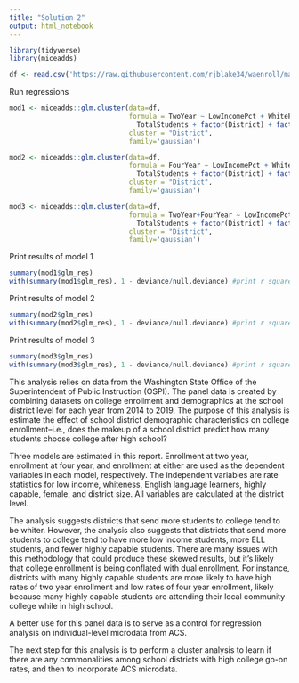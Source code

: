 ```yaml
---
title: "Solution 2"
output: html_notebook
---
```


```r
library(tidyverse)
library(miceadds)

df <- read.csv('https://raw.githubusercontent.com/rjblake34/waenroll/main/waenrolldf.csv', header=TRUE)
```

Run regressions
```r
mod1 <- miceadds::glm.cluster(data=df,
                              formula = TwoYear ~ LowIncomePct + WhitePct + ELLPct + HighlyCapablePct + FemalePct +
                                TotalStudents + factor(District) + factor(Year),
                              cluster = "District",
                              family='gaussian')

mod2 <- miceadds::glm.cluster(data=df,
                              formula = FourYear ~ LowIncomePct + WhitePct + ELLPct + HighlyCapablePct + FemalePct +
                                TotalStudents + factor(District) + factor(Year),
                              cluster = "District",
                              family='gaussian')

mod3 <- miceadds::glm.cluster(data=df,
                              formula = TwoYear+FourYear ~ LowIncomePct + WhitePct + ELLPct + HighlyCapablePct + FemalePct +
                                TotalStudents + factor(District) + factor(Year),
                              cluster = "District",
                              family='gaussian')
```

Print results of model 1
```r
summary(mod1$glm_res)
with(summary(mod1$glm_res), 1 - deviance/null.deviance) #print r squared
```

Print results of model 2
```r
summary(mod2$glm_res)
with(summary(mod2$glm_res), 1 - deviance/null.deviance) #print r squared
```

Print results of model 3
```r
summary(mod3$glm_res)
with(summary(mod3$glm_res), 1 - deviance/null.deviance) #print r squared
```


This analysis relies on data from the Washington State Office of the Superintendent of Public Instruction (OSPI).
The panel data is created by combining datasets on college enrollment and demographics at the school district level for
each year from 2014 to 2019. The purpose of this analysis is estimate the effect of school district demographic
characteristics on college enrollment--i.e., does the makeup of a school district predict how many students choose
college after high school?

Three models are estimated in this report. Enrollment at two year, enrollment at four year, and enrollment at either are
used as the dependent variables in each model, respectively. The independent variables are rate statistics for
low income, whiteness, English language learners, highly capable, female, and district size. All variables are
calculated at the district level.

The analysis suggests districts that send more students to college tend to be whiter. However, the analysis also
suggests that districts that send more students to college tend to have more low income students, more ELL students,
and fewer highly capable students. There are many issues with this methodology that could produce these skewed results,
but it's likely that college enrollment is being conflated with dual enrollment. For instance, districts with many
highly capable students are more likely to have high rates of two year enrollment and low rates of four year enrollment,
likely because many highly capable students are attending their local community college while in high school.

A better use for this panel data is to serve as a control for regression analysis on individual-level microdata from
ACS.

The next step for this analysis is to perform a cluster analysis to learn if there are any commonalities among school
districts with high college go-on rates, and then to incorporate ACS microdata.

